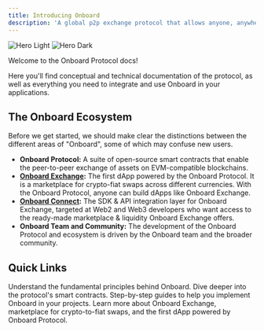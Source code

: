 ```yaml
---
title: Introducing Onboard
description: 'A global p2p exchange protocol that allows anyone, anywhere to get onchain.'
---
```


<img
  className="block dark:hidden"
  src="/images/twitter-header.jpeg"
  alt="Hero Light"
/>
<img
  className="hidden dark:block"
  src="/images/twitter-header.jpeg"
  alt="Hero Dark"
/>

Welcome to the Onboard Protocol docs! 

Here you'll find conceptual and technical documentation of the protocol, as well as everything you need to integrate and use Onboard in your applications.


## The Onboard Ecosystem

Before we get started, we should make clear the distinctions between the different areas of "Onboard", some of which may confuse new users.

- **Onboard Protocol:** A suite of open-source smart contracts that enable the peer-to-peer exchange of assets on EVM-compatible blockchains.
- **[Onboard Exchange](https://app.onboard.xyz):** The first dApp powered by the Onboard Protocol. It is a marketplace for crypto-fiat swaps across different currencies. With the Onboard Protocol, anyone can build dApps like Onboard Exchange.
- **[Onboard Connect](https://docs.onboardpay.co):**  The SDK & API integration layer for Onboard Exchange, targeted at Web2 and Web3 developers who want access to the ready-made marketplace & liquidity Onboard Exchange offers.
- **Onboard Team and Community:** The development of the Onboard Protocol and ecosystem is driven by the Onboard team and the broader community.


## Quick Links

<CardGroup cols={2}>
  <Card
    title="Protocol Concepts"
    icon="pen-to-square"
    href="/protocol-concepts"
  >
    Understand the fundamental principles behind Onboard.
  </Card>
  <Card
    title="Smart Contracts"
    icon="screwdriver-wrench"
    href="/contracts"
  >
    Dive deeper into the protocol's smart contracts.
  </Card>
  <Card
    title="Guides & Tutorials"
    icon="image"
    href="/guides"
  >
    Step-by-step guides to help you implement Onboard in your projects.
  </Card>
  <Card
    title="Onboard Exchange"
    icon="image"
    href="https://docs.onboardpay.co"
  >
    Learn more about Onboard Exchange, marketplace for crypto-to-fiat swaps, and the first dApp powered by Onboard Protocol.
  </Card>
</CardGroup>
